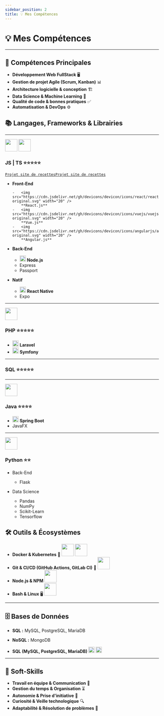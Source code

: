 ```yaml
---
sidebar_position: 2
title: 💡 Mes Compétences
---
```


# 💡 Mes Compétences

---

## 🚀 Compétences Principales

-   **Développement Web FullStack** 🖥️
-   **Gestion de projet Agile (Scrum, Kanban)** 📊
-   **Architecture logicielle & conception** 🏗️
-   **Data Science & Machine Learning** 🤖
-   **Qualité de code & bonnes pratiques** ✅
-   **Automatisation & DevOps** ⚙️

## 📚 Langages, Frameworks & Librairies

---

<img src="https://cdn.jsdelivr.net/gh/devicons/devicon/icons/javascript/javascript-original.svg" width="40" /> <img
	src="https://cdn.jsdelivr.net/gh/devicons/devicon/icons/typescript/typescript-original.svg"
	width="40"
/>

### JS | TS ⭐⭐⭐⭐⭐

[`Projet site de recettes`](./academic/licence-apidae/projects.md#site-web-en-vuejs)[`Projet site de recettes`](./academic/licence-apidae/projects.md#site-web-en-vuejs)

-   **Front-End**

        -   <img src="https://cdn.jsdelivr.net/gh/devicons/devicon/icons/react/react-original.svg" width="20" />
            **React.js**
        -   <img src="https://cdn.jsdelivr.net/gh/devicons/devicon/icons/vuejs/vuejs-original.svg" width="20" />
            **Vue.js**
        -   <img src="https://cdn.jsdelivr.net/gh/devicons/devicon/icons/angularjs/angularjs-original.svg" width="20" />
            **Angular.js**

-   **Back-End**

    -   <img src="https://cdn.jsdelivr.net/gh/devicons/devicon/icons/nodejs/nodejs-original.svg" width="20" /> **Node.js**
    -   Express
    -   Passport

-   **Natif**
    -   <img src="https://cdn.jsdelivr.net/gh/devicons/devicon/icons/react/react-original.svg" width="20" /> **React Native**
    -   Expo

---

<img src="https://cdn.jsdelivr.net/gh/devicons/devicon/icons/php/php-original.svg" width="40" />

### PHP ⭐⭐⭐⭐⭐

-   <img src="https://cdn.jsdelivr.net/gh/devicons/devicon/icons/laravel/laravel-original.svg" width="20" /> **Laravel**
-   <img src="https://cdn.jsdelivr.net/gh/devicons/devicon/icons/symfony/symfony-original.svg" width="20" /> **Symfony**

---

### SQL ⭐⭐⭐⭐⭐

---

<img src="https://cdn.jsdelivr.net/gh/devicons/devicon/icons/java/java-original.svg" width="40" />

### Java ⭐⭐⭐⭐

-   <img src="https://cdn.jsdelivr.net/gh/devicons/devicon/icons/spring/spring-original.svg" width="20" /> **Spring Boot**
-   JavaFX

---

<img src="https://cdn.jsdelivr.net/gh/devicons/devicon/icons/python/python-original.svg" width="40" />

### Python ⭐⭐

-   Back-End

    -   Flask

-   Data Science
    -   Pandas
    -   NumPy
    -   Scikit-Learn
    -   Tensorflow

## 🛠️ Outils & Écosystèmes

-   **Docker & Kubernetes** 🐳 <img src="https://cdn.jsdelivr.net/gh/devicons/devicon/icons/docker/docker-original.svg" width="40" /> <img src="https://cdn.jsdelivr.net/gh/devicons/devicon/icons/kubernetes/kubernetes-plain.svg" width="40" />
-   **Git & CI/CD (GitHub Actions, GitLab CI)** 🔄 <img src="https://cdn.jsdelivr.net/gh/devicons/devicon/icons/git/git-original.svg" width="40" />
-   **Node.js & NPM** <img src="https://cdn.jsdelivr.net/gh/devicons/devicon/icons/nodejs/nodejs-original.svg" width="40" />
-   **Bash & Linux** 🖥️ <img src="https://cdn.jsdelivr.net/gh/devicons/devicon/icons/linux/linux-original.svg" width="40" />

---

## 🗄️ Bases de Données

-   **SQL :** MySQL, PostgreSQL, MariaDB
-   **NoSQL :** MongoDB

-   **SQL (MySQL, PostgreSQL, MariaDB)** <img src="https://cdn.jsdelivr.net/gh/devicons/devicon/icons/mysql/mysql-original.svg" width="20" /> <img src="https://cdn.jsdelivr.net/gh/devicons/devicon/icons/postgresql/postgresql-original.svg" width="20" />

---

## 🎯 Soft-Skills

-   **Travail en équipe & Communication** 🤝
-   **Gestion du temps & Organisation** ⏳
-   **Autonomie & Prise d'initiative** 🚀
-   **Curiosité & Veille technologique** 🔍
-   **Adaptabilité & Résolution de problèmes** 🧩

